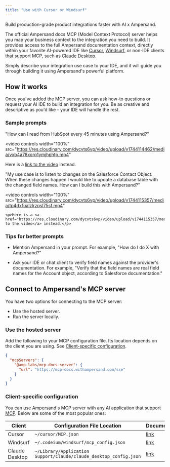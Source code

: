```yaml
---
title: "Use with Cursor or Windsurf"
---
```


Build production-grade product integrations faster with AI x Ampersand.

The official Ampersand docs MCP (Model Context Protocol) server helps you map your business context to the integration you need to build. It provides access to the full Ampersand documentation context, directly within your favorite AI-powered IDE like [Cursor](https://www.cursor.com), [Windsurf](https://windsurf.com), or non-IDE clients that support MCP, such as [Claude Desktop](https://claude.ai/download).

Simply describe your integration use case to your IDE, and it will guide you through building it using Ampersand's powerful platform.  

## How it works 

Once you've added the MCP server, you can ask how-to questions or request your AI IDE to build an integration for you. Be as creative and descriptive as you'd like - your IDE will handle the rest.

### Sample prompts 

"How can I read from HubSpot every 45 minutes using Ampersand?" 

<video 
  controls
  width="100%"
  src="https://res.cloudinary.com/dycvts6vp/video/upload/v1744114462/media/vxb4a78xorq1ymjhphtp.mp4"
>
  <p>Here is a <a href="https://res.cloudinary.com/dycvts6vp/video/upload/v1744114462/media/vxb4a78xorq1ymjhphtp.mp4">link to the video</a> instead.</p>
</video>

"My use case is to listen to changes on the Salesforce Contact Object. When these changes happen I would like to update a database table with the changed field names. How can I build this with Ampersand?"

<video 
    controls
    width="100%"
    src="https://res.cloudinary.com/dycvts6vp/video/upload/v1744115357/media/tp4dx1ualzlrzpsl75sf.mp4"
>
    <p>Here is a <a href="https://res.cloudinary.com/dycvts6vp/video/upload/v1744115357/media/tp4dx1ualzlrzpsl75sf.mp4">link to the video</a> instead.</p>
</video>

### Tips for better prompts

- Mention Ampersand in your prompt. For example, "How do I do X with Ampersand?"

- Ask your IDE or chat client to verify field names against the provider's documentation. For example, "Verify that the field names are real field names for the Account object, according to Salesforce documentation."


## Connect to Ampersand's MCP server

You have two options for connecting to the MCP server:
- Use the hosted server.
- Run the server locally.

### Use the hosted server

Add the following to your MCP configuration file. Its location depends on the client you are using. See [Client-specific configuration](#client-specific-configuration).

```JSON
{
  "mcpServers": {
    "@amp-labs/mcp-docs-server": {
      "url": "https://mcp-docs.withampersand.com/sse" 
    }
  }
}
```


### Client-specific configuration

You can use Ampersand's MCP server with any AI application that support [MCP](https://modelcontextprotocol.io/clients). Below are some of the most popular ones:

| Client | Configuration File Location | Documentation |
|--------|----------------------------|---------------|
| Cursor | `~/cursor/MCP.json` | [link](https://docs.cursor.com/context/model-context-protocol#configuring-mcp-servers) |
| Windsurf | `~/.codeium/windsurf/mcp_config.json` | [link](https://docs.windsurf.com/windsurf/mcp#configuring-mcp) |
| Claude Desktop | `~/Library/Application Support/Claude/claude_desktop_config.json` | [link](https://modelcontextprotocol.io/quickstart/user) |
